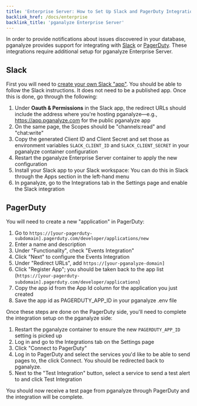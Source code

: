 ```yaml
---
title: 'Enterprise Server: How to Set Up Slack and PagerDuty Integration'
backlink_href: /docs/enterprise
backlink_title: 'pganalyze Enterprise Server'
---
```


In order to provide notifications about issues discovered in your database,
pganalyze provides support for integrating with [Slack](https://slack.com/) or
[PagerDuty](https://www.pagerduty.com). These integrations require additional
setup for pganalyze Enterprise Server.


## Slack

First you will need to [create your own Slack
"app"](https://api.slack.com/authentication/basics). You should be able to
follow the Slack instructions. It does not need to be a published app. Once
this is done, go through the following:

 1. Under **Oauth & Permissions** in the Slack app, the redirect URLs should
    include the address where you're hosting pganalyze&mdash;e.g.,
    https://app.pganalyze.com for the public pganalyze app
 2. On the same page, the Scopes should be "channels:read" and "chat:write"
 3. Copy the generated Client ID and Client Secret and set those as environment variables
    `SLACK_CLIENT_ID` and `SLACK_CLIENT_SECRET` in your pganalyze container configuration
 4. Restart the pganalyze Enterprise Server container to apply the new configuration
 5. Install your Slack app to your Slack workspace: You can do this in Slack
    through the Apps section in the left-hand menu
 6. In pganalyze, go to the Integrations tab in the Settings page and enable
    the Slack integration


## PagerDuty

You will need to create a new "application" in PagerDuty:

 1. Go to `https://[your-pagerduty-subdomain].pagerduty.com/developer/applications/new`
 2. Enter a name and description
 3. Under "Functionality", check "Events Integration"
 4. Click "Next" to configure the Events Integration
 5. Under "Redirect URLs", add `https://[your-pganalyze-domain]`
 6. Click "Register App"; you should be taken back to the app list (`https://[your-pagerduty-subdomain].pagerduty.com/developer/applications`)
 7. Copy the app id from the App Id column for the application you just created
 8. Save the app id as PAGERDUTY_APP_ID in your pganalyze .env file

Once these steps are done on the PagerDuty side, you'll need to complete the
integration setup on the pganalyze side:

 1. Restart the pganalyze container to ensure the new `PAGERDUTY_APP_ID` setting is picked up
 2. Log in and go to the Integrations tab on the Settings page
 3. Click "Connect to PagerDuty"
 4. Log in to PagerDuty and select the services you'd like to be able to send pages to, the click Connect. You should be redirected back to pganalyze.
 5. Next to the "Test Integration" button, select a service to send a test alert to and click Test Integration

You should now receive a test page from pganalyze through PagerDuty and the integration will be complete.

